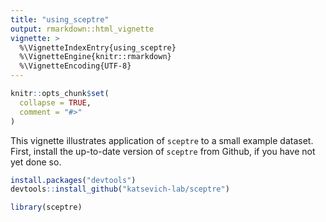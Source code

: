 ```yaml
---
title: "using_sceptre"
output: rmarkdown::html_vignette
vignette: >
  %\VignetteIndexEntry{using_sceptre}
  %\VignetteEngine{knitr::rmarkdown}
  %\VignetteEncoding{UTF-8}
---
```


```r
knitr::opts_chunk$set(
  collapse = TRUE,
  comment = "#>"
)
```

This vignette illustrates application of `sceptre` to a small example dataset. First, install the up-to-date version of `sceptre` from Github, if you have not yet done so.

```r
install.packages("devtools")
devtools::install_github("katsevich-lab/sceptre")
```



```r
library(sceptre)
```

